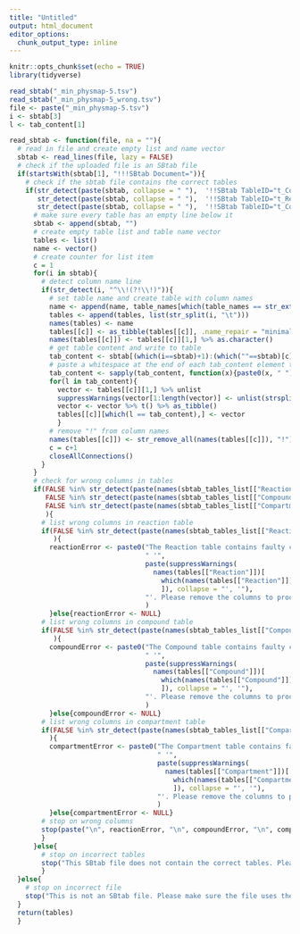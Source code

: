 ```yaml
---
title: "Untitled"
output: html_document
editor_options: 
  chunk_output_type: inline
---
```


```r
knitr::opts_chunk$set(echo = TRUE)
library(tidyverse)
```

```r
read_sbtab("_min_physmap-5.tsv")
read_sbtab("_min_physmap-5_wrong.tsv")
file <- paste("_min_physmap-5.tsv")
i <- sbtab[3]
l <- tab_content[1]
```

```r
read_sbtab <- function(file, na = ""){
  # read in file and create empty list and name vector
  sbtab <- read_lines(file, lazy = FALSE)
  # check if the uploaded file is an SBtab file
  if(startsWith(sbtab[1], "!!!SBtab Document=")){
    # check if the sbtab file contains the correct tables
    if(str_detect(paste(sbtab, collapse = " "),  '!!SBtab TableID="t_Compound"') &&
       str_detect(paste(sbtab, collapse = " "),  '!!SBtab TableID="t_Reaction"') &&
       str_detect(paste(sbtab, collapse = " "),  '!!SBtab TableID="t_Compartment"')){
      # make sure every table has an empty line below it
      sbtab <- append(sbtab, "") 
      # create empty table list and table name vector
      tables <- list()
      name <- vector()
      # create counter for list item
      c = 1 
      for(i in sbtab){
        # detect column name line
        if(str_detect(i, "^\\!(?!\\!)")){
          # set table name and create table with column names
          name <- append(name, table_names[which(table_names == str_extract(sbtab[which(i == sbtab)-1], table_names))])
          tables <- append(tables, list(str_split(i, "\t")))
          names(tables) <- name
          tables[[c]] <- as_tibble(tables[[c]], .name_repair = "minimal") %>% t() %>% as_tibble(.name_repair = "minimal")
          names(tables[[c]]) <- tables[[c]][1,] %>% as.character()
          # get table content and write to table
          tab_content <- sbtab[(which(i==sbtab)+1):(which(""==sbtab)[c]-1)]
          # paste a whitespace at the end of each tab_content element to get correct length for vector
          tab_content <- sapply(tab_content, function(x){paste0(x, " ")})
          for(l in tab_content){
            vector <- tables[[c]][1,] %>% unlist
            suppressWarnings(vector[1:length(vector)] <- unlist(strsplit(l, "\t")))
            vector <- vector %>% t() %>% as_tibble()
            tables[[c]][which(l == tab_content),] <- vector
            }
          # remove "!" from column names
          names(tables[[c]]) <- str_remove_all(names(tables[[c]]), "!")
          c = c+1
          closeAllConnections()
        } 
      }
      # check for wrong columns in tables
      if(FALSE %in% str_detect(paste(names(sbtab_tables_list[["Reaction"]]), collapse = " "), names(tables[["Reaction"]])) ||
         FALSE %in% str_detect(paste(names(sbtab_tables_list[["Compound"]]), collapse = " "), names(tables[["Compound"]])) ||
         FALSE %in% str_detect(paste(names(sbtab_tables_list[["Compartment"]]), collapse = " "), names(tables[["Compartment"]]))
         ){
        # list wrong columns in reaction table
        if(FALSE %in% str_detect(paste(names(sbtab_tables_list[["Reaction"]]), collapse = " "), names(tables[["Reaction"]]))
           ){
          reactionError <- paste0("The Reaction table contains faulty collumns:", 
                                  " '",
                                  paste(suppressWarnings(
                                    names(tables[["Reaction"]])[
                                      which(names(tables[["Reaction"]]) != names(sbtab_tables_list[["Reaction"]]))
                                      ]), collapse = "', '"), 
                                  "'. Please remove the columns to proceed."
                                  )
          }else{reactionError <- NULL}
        # list wrong columns in compound table
        if(FALSE %in% str_detect(paste(names(sbtab_tables_list[["Compound"]]), collapse = " "), names(tables[["Compound"]]))
           ){
          compoundError <- paste0("The Compound table contains faulty collumns:", 
                                  " '",
                                  paste(suppressWarnings(
                                    names(tables[["Compound"]])[
                                      which(names(tables[["Compound"]]) != names(sbtab_tables_list[["Compound"]]))
                                      ]), collapse = "', '"), 
                                  "'. Please remove the columns to proceed."
                                  )
          }else{compoundError <- NULL}
        # list wrong columns in compartment table
        if(FALSE %in% str_detect(paste(names(sbtab_tables_list[["Compartment"]]), collapse = " "), names(tables[["Compartment"]]))
          ){
          compartmentError <- paste0("The Compartment table contains faulty collumns:", 
                                     " '",
                                     paste(suppressWarnings(
                                       names(tables[["Compartment"]])[
                                         which(names(tables[["Compartment"]]) != names(sbtab_tables_list[["Compartment"]]))
                                         ]), collapse = "', '"), 
                                     "'. Please remove the columns to proceed."
                                     )
          }else{compartmentError <- NULL}
        # stop on wrong columns
        stop(paste("\n", reactionError, "\n", compoundError, "\n", compartmentError))
        }
      }else{
        # stop on incorrect tables
        stop("This SBtab file does not contain the correct tables. Please make sure the file contains a Reaction, a Compound, and a Compartment table.")
        }
  }else{
    # stop on incorrect file 
    stop("This is not an SBtab file. Please make sure the file uses the SBtab format.")
  }
  return(tables)
  }
```